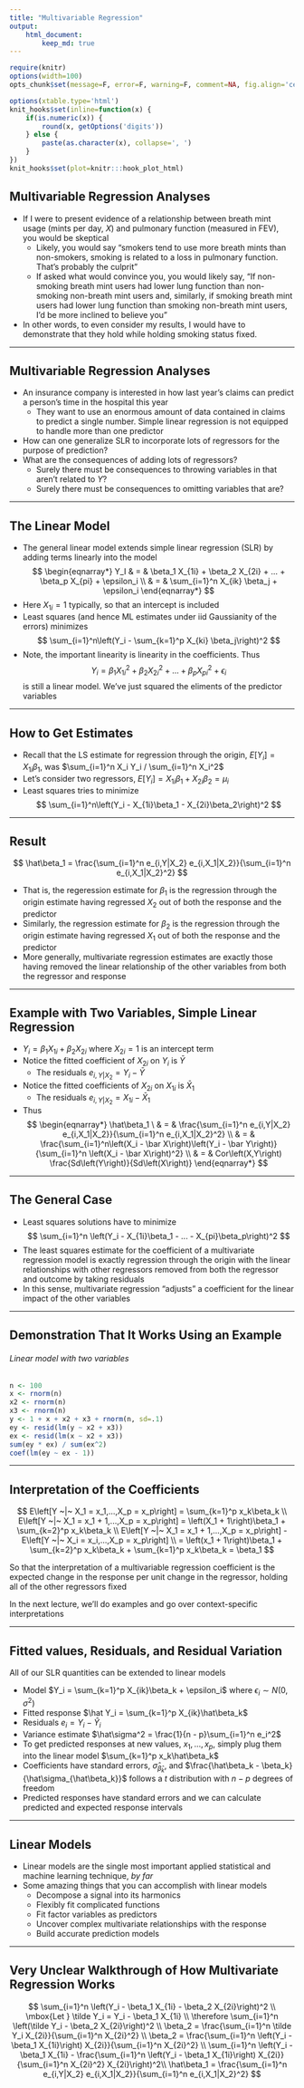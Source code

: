 ```yaml
---
title: "Multivariable Regression"
output:
    html_document:
        keep_md: true
---
```


```r
require(knitr)
options(width=100)
opts_chunk$set(message=F, error=F, warning=F, comment=NA, fig.align='center', dpi=100, tidy=F, cache.path='.cache/', fig.path='fig/')

options(xtable.type='html')
knit_hooks$set(inline=function(x) {
    if(is.numeric(x)) {
        round(x, getOptions('digits'))
    } else {
        paste(as.character(x), collapse=', ')
    }
})
knit_hooks$set(plot=knitr:::hook_plot_html)
```

## Multivariable Regression Analyses

- If I were to present evidence of a relationship between breath mint usage (mints per day, $X$) and pulmonary function (measured in FEV), you would be skeptical
    - Likely, you would say "smokers tend to use more breath mints than non-smokers, smoking is related to a loss in pulmonary function. That's probably the culprit"
    - If asked what would convince you, you would likely say, "If non-smoking breath mint users had lower lung function than non-smoking non-breath mint users and, similarly, if smoking breath mint users had lower lung function than smoking non-breath mint users, I'd be more inclined to believe you"
- In other words, to even consider my results, I would have to demonstrate that they hold while holding smoking status fixed.

---

## Multivariable Regression Analyses

- An insurance company is interested in how last year's claims can predict a person's time in the hospital this year
    - They want to use an enormous amount of data contained in claims to predict a single number. Simple linear regression is not equipped to handle more than one predictor
- How can one generalize SLR to incorporate lots of regressors for the purpose of prediction?
- What are the consequences of adding lots of regressors?
    - Surely there must be consequences to throwing variables in that aren't related to $Y$?
    - Surely there must be consequences to omitting variables that are?
    
---

## The Linear Model

- The general linear model extends simple linear regression (SLR) by adding terms linearly into the model
$$
\begin{eqnarray*}
Y_I & = & \beta_1 X_{1i} + \beta_2 X_{2i} + ... + \beta_p X_{pi} + \epsilon_i \\
& = & \sum_{i=1}^n X_{ik} \beta_j + \epsilon_i
\end{eqnarray*}
$$
- Here $X_{1i} = 1$ typically, so that an intercept is included
- Least squares (and hence ML estimates under iid Gaussianity of the errors) minimizes
$$
\sum_{i=1}^n\left(Y_i - \sum_{k=1}^p X_{ki} \beta_j\right)^2
$$
- Note, the important linearity is linearity in the coefficients. Thus
$$
Y_i = \beta_1 X_{1i}^2 + \beta_2 X_{2i}^2 + ... + \beta_p X_{pi}^2 + \epsilon_i
$$
is still a linear model. We've just squared the eliments of the predictor variables

---

## How to Get Estimates

- Recall that the LS estimate for regression through the origin, $E\left[Y_i\right] = X_{1i} \beta_1$, was $\sum_{i=1}^n X_i Y_i / \sum_{i=1}^n X_i^2$
- Let's consider two regressors, $E\left[Y_i\right] = X_{1i} \beta_1 + X_{2i} \beta_2 = \mu_i$
- Least squares tries to minimize
$$
\sum_{i=1}^n\left(Y_i - X_{1i}\beta_1 - X_{2i}\beta_2\right)^2
$$

---

## Result

$$
\hat\beta_1 = \frac{\sum_{i=1}^n e_{i,Y|X_2} e_{i,X_1|X_2}}{\sum_{i=1}^n e_{i,X_1|X_2}^2}
$$

- That is, the regeression estimate for $\beta_1$ is the regression through the origin estimate having regressed $X_2$ out of both the response and the predictor
- Similarly, the regression estimate for $\beta_2$ is the regression through the origin estimate having regressed $X_1$ out of both the response and the predictor
- More generally, multivariate regression estimates are exactly those having removed the linear relationship of the other variables from both the regressor and response

---

## Example with Two Variables, Simple Linear Regression

- $Y_i = \beta_1 X_{1i} + \beta_2 X_{2i}$ where $X_{2i} = 1$ is an intercept term
- Notice the fitted coefficient of $X_{2i}$ on $Y_i$ is $\bar Y$
    - The residuals $e_{i,Y|X_2} = Y_i - \bar Y$
- Notice the fitted coefficients of $X_{2i}$ on $X_{1i}$ is $\bar X_1$
    - The residuals $e_{i,Y|X_2} = X_{1i} - \bar X_1$
- Thus
$$
\begin{eqnarray*}
\hat\beta_1 \
& = & \frac{\sum_{i=1}^n e_{i,Y|X_2} e_{i,X_1|X_2}}{\sum_{i=1}^n e_{i,X_1|X_2}^2} \\
& = & \frac{\sum_{i=1}^n\left(X_i - \bar X\right)\left(Y_i - \bar Y\right)}{\sum_{i=1}^n \left(X_i - \bar X\right)^2} \\
& = & Cor\left(X,Y\right) \frac{Sd\left(Y\right)}{Sd\left(X\right)}
\end{eqnarray*}
$$

---

## The General Case

- Least squares solutions have to minimize
$$
\sum_{i=1}^n \left(Y_i - X_{1i}\beta_1 - ... - X_{pi}\beta_p\right)^2
$$
- The least squares estimate for the coefficient of a multivariate regression model is exactly regression through the origin with the linear relationships with other regressors removed from both the regressor and outcome by taking residuals
- In this sense, multivariate regression "adjusts" a coefficient for the linear impact of the other variables

---

## Demonstration That It Works Using an Example

###### Linear model with two variables

```r
n <- 100
x <- rnorm(n)
x2 <- rnorm(n)
x3 <- rnorm(n)
y <- 1 + x + x2 + x3 + rnorm(n, sd=.1)
ey <- resid(lm(y ~ x2 + x3))
ex <- resid(lm(x ~ x2 + x3))
sum(ey * ex) / sum(ex^2)
coef(lm(ey ~ ex - 1))
```

---

## Interpretation of the Coefficients

$$
E\left[Y ~|~ X_1 = x_1,...,X_p = x_p\right] = \sum_{k=1}^p x_k\beta_k \\
E\left[Y ~|~ X_1 = x_1 + 1,...,X_p = x_p\right] = \left(X_1 + 1\right)\beta_1 + \sum_{k=2}^p x_k\beta_k \\
E\left[Y ~|~ X_1 = x_1 + 1,...,X_p = x_p\right] - E\left[Y ~|~ X_i = x_i,...,X_p = x_p\right] \\
= \left(x_1 + 1\right)\beta_1 + \sum_{k=2}^p x_k\beta_k + \sum_{k=1}^p x_k\beta_k = \beta_1
$$

So that the interpretation of a multivariable regression coefficient is the expected change in the response per unit change in the regressor, holding all of the other regressors fixed

In the next lecture, we'll do examples and go over context-specific interpretations

---

## Fitted values, Residuals, and Residual Variation

All of our SLR quantities can be extended to linear models

- Model $Y_i = \sum_{k=1}^p X_{ik}\beta_k + \epsilon_i$ where $\epsilon_i \sim N\left(0,\sigma^2\right)$
- Fitted response $\hat Y_i = \sum_{k=1}^p X_{ik}\hat\beta_k$
- Residuals $e_i = Y_i - \hat Y_i$
- Variance estimate $\hat\sigma^2 = \frac{1}{n - p}\sum_{i=1}^n e_i^2$
- To get predicted responses at new values, $x_1,...,x_p$, simply plug them into the linear model $\sum_{k=1}^p x_k\hat\beta_k$
- Coefficients have standard errors, $\hat\sigma_{\hat\beta_k}$, and $\frac{\hat\beta_k - \beta_k}{\hat\sigma_{\hat\beta_k}}$ follows a $t$ distribution with $n - p$ degrees of freedom
- Predicted responses have standard errors and we can calculate predicted and expected response intervals

---

## Linear Models

- Linear models are the single most important applied statistical and machine learning technique, _by far_
- Some amazing things that you can accomplish with linear models
    - Decompose a signal into its harmonics
    - Flexibly fit complicated functions
    - Fit factor variables as predictors
    - Uncover complex multivariate relationships with the response
    - Build accurate prediction models
    
---

## Very Unclear Walkthrough of How Multivariate Regression Works

$$
\sum_{i=1}^n \left(Y_i - \beta_1 X_{1i} - \beta_2 X_{2i}\right)^2 \\
\mbox{Let } \tilde Y_i = Y_i - \beta_1 X_{1i} \\
\therefore \sum_{i=1}^n \left(\tilde Y_i - \beta_2 X_{2i}\right)^2 \\
\beta_2 = \frac{\sum_{i=1}^n \tilde Y_i X_{2i}}{\sum_{i=1}^n X_{2i}^2} \\
\beta_2 = \frac{\sum_{i=1}^n \left(Y_i - \beta_1 X_{1i}\right) X_{2i}}{\sum_{i=1}^n X_{2i}^2} \\
\sum_{i=1}^n \left(Y_i - \beta_1 X_{1i} - \frac{\sum_{i=1}^n \left(Y_i - \beta_1 X_{1i}\right) X_{2i}}{\sum_{i=1}^n X_{2i}^2} X_{2i}\right)^2\\
\hat\beta_1 = \frac{\sum_{i=1}^n e_{i,Y|X_2} e_{i,X_1|X_2}}{\sum_{i=1}^n e_{i,X_1|X_2}^2}
$$